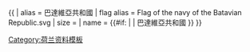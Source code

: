 {{ {{{1<noinclude>|country showdata</noinclude>}}}
| alias = 巴達維亞共和國
| flag alias = Flag of the navy of the Batavian Republic.svg
| size = {{{size|}}}
| name = {{#if: {{{name|}}} | {{{name|}}} | 巴達維亞共和國 }}
}}<noinclude>
[[Category:荷兰资料模板]]
</noinclude>
